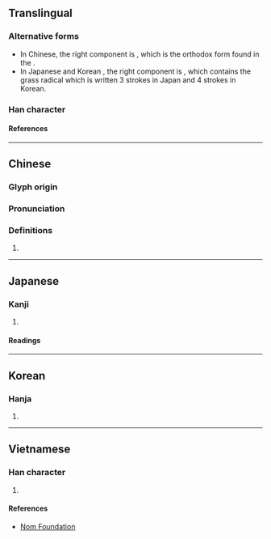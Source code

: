 {{character info}}
==Translingual==

===Alternative forms===
* In Chinese, the right component is <big>{{l|mul|兹}}</big>, which is the orthodox form found in the {{w|Kangxi dictionary}}.
* In Japanese {{w|kanji}} and Korean {{w|hanja}}, the right component is <big>{{l|mul|茲}}</big>, which contains the grass radical which is written 3 strokes in Japan and 4 strokes in Korean.

===Han character===
{{Han char|rn=30|rad=口|as=09|ask+=10|sn=12|snk+=13|four=68032|canj=RTVI|ids=⿰口兹(GHT),⿰口茲(JK)}}

====References====
{{Han ref|kx=0203.180|dkj=04099|dj=0426.020|hdz=10661.040|uh=55DE}}

----

==Chinese==
{{zh-forms}}

===Glyph origin===
{{Han etym}}

===Pronunciation===
{{zh-pron
|m=zī
|c=zi1
|mc=y
|oc=y
|cat=
}}

===Definitions===
{{zh-hanzi}}

# {{rfdef|zh}}

----

==Japanese==

===Kanji===
{{ja-kanji|grade=|rs=口10}}

# {{rfdef|ja|sort=口10}}

====Readings====
{{ja-readings|on=[[し]] (shi)|kun=[[なげく]] (nageku), [[わらふ]] (warafu)}}

----

==Korean==

===Hanja===
{{ko-hanja|hangeul=자}}

# {{rfdef|ko|sort=口10}}

----

==Vietnamese==

===Han character===
{{vi-hantu|chi|rs=口10}}

# {{rfdef|vi|sort=口10}}

====References====
* [http://nomfoundation.org/common/nom_details.php?codepoint=55de Nom Foundation]